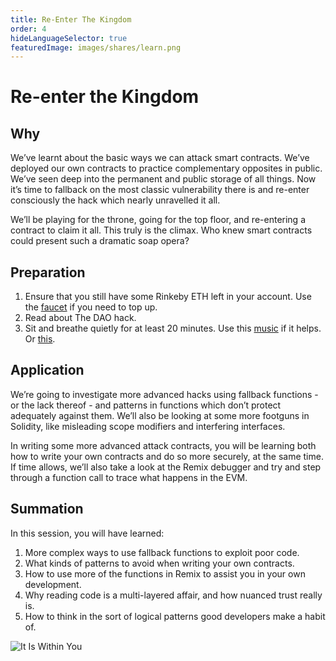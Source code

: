```yaml
---
title: Re-Enter The Kingdom
order: 4
hideLanguageSelector: true
featuredImage: images/shares/learn.png
---
```


# Re-enter the Kingdom

## Why

We’ve learnt about the basic ways we can attack smart contracts. We’ve deployed our own contracts to practice complementary opposites in public. We’ve seen deep into the permanent and public storage of all things. Now it’s time to fallback on the most classic vulnerability there is and re-enter consciously the hack which nearly unravelled it all.

We’ll be playing for the throne, going for the top floor, and re-entering a contract to claim it all. This truly is the climax. Who knew smart contracts could present such a dramatic soap opera?

## Preparation

1. Ensure that you still have some Rinkeby ETH left in your account. Use the [faucet](https://faucet.rinkeby.io/) if you need to top up.
2. Read about The DAO hack.
3. Sit and breathe quietly for at least 20 minutes. Use this [music](https://www.youtube.com/watch?v=g_LNp8xY1YM) if it helps. Or [this](https://www.youtube.com/watch?v=b5H3b_Hh0Lw).

## Application

We’re going to investigate more advanced hacks using fallback functions - or the lack thereof - and patterns in functions which don’t protect adequately against them.  We’ll also be looking at some more footguns in Solidity, like misleading scope modifiers and interfering interfaces.

In writing some more advanced attack contracts, you will be learning both how to write your own contracts and do so more securely, at the same time. If time allows, we’ll also take a look at the Remix debugger and try and step through a function call to trace what happens in the EVM.

## Summation

In this session, you will have learned:

1. More complex ways to use fallback functions to exploit poor code.
2. What kinds of patterns to avoid when writing your own contracts.
3. How to use more of the functions in Remix to assist you in your own development.
4. Why reading code is a multi-layered affair, and how nuanced trust really is.
5. How to think in the sort of logical patterns good developers make a habit of.

![It Is Within You](/images/build/tat_tvam_asi.jpg)
